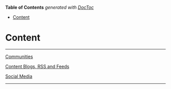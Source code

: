 <!-- START doctoc generated TOC please keep comment here to allow auto update -->
<!-- DON'T EDIT THIS SECTION, INSTEAD RE-RUN doctoc TO UPDATE -->
**Table of Contents**  *generated with [DocToc](https://github.com/thlorenz/doctoc)*

- [Content](#content)

<!-- END doctoc generated TOC please keep comment here to allow auto update -->

# Content

---

[Communities](Communities.md)

[Content Blogs, RSS and Feeds](Content%20Blogs,%20RSS%20and%20Feeds.md)

[Social Media](Social%20Media.md)

---